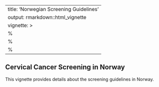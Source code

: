 
---
title: 'Norwegian Screening Guidelines'
output: rmarkdown::html_vignette
vignette: >
  %\VignetteIndexEntry{Norwegian Screening Guidelines}
  %\VignetteEngine{knitr::rmarkdown}
  %\VignetteEncoding{UTF-8}
---

## Cervical Cancer Screening in Norway

This vignette provides details about the screening guidelines in Norway.

